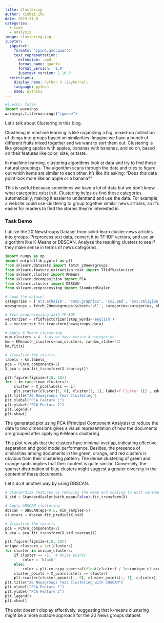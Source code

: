 ---
title: Clustering
author: Xinbei Zhu
date: 2023-11-8
categories:
  - code
  - analysis
image: clustering.jpg
jupyter:
  jupytext:
    formats: 'ipynb,qmd:quarto'
    text_representation:
      extension: .qmd
      format_name: quarto
      format_version: '1.0'
      jupytext_version: 1.16.0
  kernelspec:
    display_name: Python 3 (ipykernel)
    language: python
    name: python3
---

```{python}
#| echo: false
import warnings
warnings.filterwarnings("ignore")
```

Let's talk about Clustering in this blog.

Clustering in machine learning is like organizing a big, mixed-up collection of things into groups based on similarities. Imagine we have a bunch of different fruits mixed together and we want to sort them out. Clustering is like grouping apples with apples, bananas with bananas, and so on, based on their features like color, size, or taste.

In machine learning, clustering algorithms look at data and try to find these natural groupings. The algorithm scans through the data and tries to figure out which items are similar to each other. It's like it's asking: "Does this data point look more like an apple or a banana?"

This is useful because sometimes we have a lot of data but we don't know what categories exist in it. Clustering helps us find these categories automatically, making it easier to understand and use the data. For example, a website could use clustering to group together similar news articles, so it's easier for readers to find the stories they're interested in.

### Task Demo

I utilize the 20 Newsfroups Dataset from scikit-learn cluster news articles into groups. Preprocess text data, convert it to TF-IDF vectors, and use an algorithm like K-Means or DBSCAN. Analyze the resulting clusters to see if they make sense in terms of news categories.

```{python}
import numpy as np
import matplotlib.pyplot as plt
from sklearn.datasets import fetch_20newsgroups
from sklearn.feature_extraction.text import TfidfVectorizer
from sklearn.cluster import KMeans
from sklearn.decomposition import PCA
from sklearn.cluster import DBSCAN
from sklearn.preprocessing import StandardScaler
```

```{python}
# Load the dataset
categories = ['alt.atheism', 'comp.graphics', 'sci.med', 'soc.religion.christian']
newsgroups = fetch_20newsgroups(subset='all', categories=categories, shuffle=True, random_state=42)

# Text preprocessing with TF-IDF
vectorizer = TfidfVectorizer(stop_words='english')
X = vectorizer.fit_transform(newsgroups.data)

# Apply K-Means clustering
num_clusters = 4  # As we have chosen 4 categories
km = KMeans(n_clusters=num_clusters, random_state=42)
km.fit(X)
```

```{python}
# Visualize the results
labels = km.labels_
pca = PCA(n_components=2)
X_pca = pca.fit_transform(X.toarray())

plt.figure(figsize=(10, 10))
for i in range(num_clusters):
    cluster = X_pca[labels == i]
    plt.scatter(cluster[:, 0], cluster[:, 1], label=f'Cluster {i}', edgecolors='black')
plt.title("20 Newsgroups Text Clustering")
plt.xlabel("PCA Feature 1")
plt.ylabel("PCA Feature 2")
plt.legend()
plt.show()
```

The generated plot using PCA (Principal Component Analysis) to reduce the data to two dimensions gives a visual representation of how the documents are grouped after applying K-Means clustering.

This plot reveals that the clusters have minimal overlap, indicating effective separation and good model performance. Besides, the presence of similarities among documents in the green, orange, and red clusters is obvious from their clustering pattern. The dense clustering of green and orange spots implies that their content is quite similar. Conversely, the sparser distribution of blue clusters might suggest a greater diversity in the content of these documents.

Let's do it another way by using DBSCAN.

```{python}
# Standardize features by removing the mean and scaling to unit variance
X_std = StandardScaler(with_mean=False).fit_transform(X)

# Apply DBSCAN clustering
dbscan = DBSCAN(eps=0.5, min_samples=5)
clusters = dbscan.fit_predict(X_std)
```

```{python}
# Visualize the results
pca = PCA(n_components=2)
X_pca = pca.fit_transform(X_std.toarray())

plt.figure(figsize=(10, 10))
unique_clusters = set(clusters)
for cluster in unique_clusters:
    if cluster == -1:  # Noise points
        color = 'black'
    else:
        color = plt.cm.nipy_spectral(float(cluster) / len(unique_clusters))
    cluster_points = X_pca[clusters == cluster]
    plt.scatter(cluster_points[:, 0], cluster_points[:, 1], c=[color], edgecolors='black', label=f'Cluster {cluster}')
plt.title("20 Newsgroups Text Clustering with DBSCAN")
plt.xlabel("PCA Feature 1")
plt.ylabel("PCA Feature 2")
plt.legend()
plt.show()
```

The plot doesn't display effectively, suggesting that k-means clustering might be a more suitable approach for the 20 News groups dataset.
